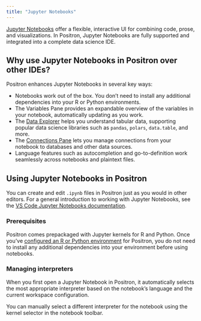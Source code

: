 ```yaml
---
title: "Jupyter Notebooks"
---
```


[Jupyter Notebooks](https://jupyter-notebook.readthedocs.io/en/latest/notebook.html) offer a flexible, interactive UI for combining code, prose, and visualizations. In Positron, Jupyter Notebooks are fully supported and integrated into a complete data science IDE.

## Why use Jupyter Notebooks in Positron over other IDEs?

Positron enhances Jupyter Notebooks in several key ways:

-   Notebooks work out of the box. You don't need to install any additional dependencies into your R or Python environments.
-   The Variables Pane provides an expandable overview of the variables in your notebook, automatically updating as you work.
-   The [Data Explorer](data-explorer.qmd) helps you understand tabular data, supporting popular data science libraries such as `pandas`, `polars`, `data.table`, and more.
-   The [Connections Pane](connections-pane.qmd) lets you manage connections from your notebook to databases and other data sources.
-   Language features such as autocompletion and go-to-definition work seamlessly across notebooks and plaintext files.

## Using Jupyter Notebooks in Positron

You can create and edit `.ipynb` files in Positron just as you would in other editors. For a general introduction to working with Jupyter Notebooks, see the [VS Code Jupyter Notebooks documentation](https://code.visualstudio.com/docs/datascience/jupyter-notebooks).

### Prerequisites

Positron comes prepackaged with Jupyter kernels for R and Python. Once you've [configured an R or Python environment](start.qmd) for Positron, you do not need to install any additional dependencies into your environment before using notebooks.

### Managing interpreters

When you first open a Jupyter Notebook in Positron, it automatically selects the most appropriate interpreter based on the notebook's language and the current workspace configuration.

You can manually select a different interpreter for the notebook using the kernel selector in the notebook toolbar.